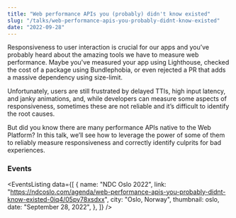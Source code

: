 ```yaml
---
title: "Web performance APIs you (probably) didn't know existed"
slug: "/talks/web-performance-apis-you-probably-didnt-know-existed"
date: "2022-09-28"
---
```




Responsiveness to user interaction is crucial for our apps and you’ve probably heard about the amazing tools we have to measure web performance. Maybe you've measured your app using Lighthouse, checked the cost of a package using Bundlephobia, or even rejected a PR that adds a massive dependency using size-limit.

Unfortunately, users are still frustrated by delayed TTIs, high input latency, and janky animations, and, while developers can measure some aspects of responsiveness, sometimes these are not reliable and it’s difficult to identify the root causes.

But did you know there are many performance APIs native to the Web Platform? In this talk, we’ll see how to leverage the power of some of them to reliably measure responsiveness and correctly identify culprits for bad experiences.

### Events

<EventsListing
  data={[
    {
      name: "NDC Oslo 2022",
      link:
        "https://ndcoslo.com/agenda/web-performance-apis-you-probably-didnt-know-existed-0iq4/05py78xsdxx",
      city: "Oslo, Norway",
      thumbnail: oslo,
      date: "September 28, 2022",
    },
  ]}
/>
